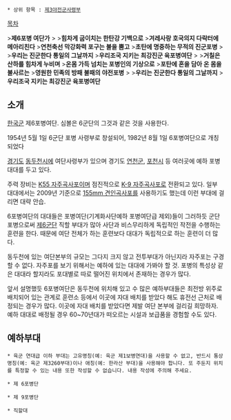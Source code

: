  * 상위 항목 : [[제3야전군사령부]]

[[목차]]

>'''제6포병 여단가'''
>
>'''힘차게 굽이치는 한탄강 기백으로 '''
>'''겨레사랑 호국의지 다락터에 메아리친다'''
>'''연천축선 막강화력 포구는 불을 뿜고'''
>'''초탄에 명중하는 무적의 진군포병'''
>
>'''우리는 진군한다 통일의 그날까지'''
>'''우리조국 지키는 최강진군 육포병여단'''
>
>'''거칠은 산하를 힘차게 누비며 '''
>'''온몸 가득 넘치는 포병인의 기상으로'''
>'''포탄에 혼을 담아 온 몸을 불사르는'''
>'''영원한 민족의 방패 불패의 야전포병'''
>
>'''우리는 진군한다 통일의 그날까지'''
>'''우리조국 지키는 최강진군 육포병여단'''

== 소개 ==
[[한국군]] 제6포병여단. 심볼은 6군단의 그것과 같은 것을 사용한다.

1954년 5월 1일 6군단 포병 사령부로 창설되어, 1982년 8월 1일 6포병여단으로 개칭되었다

[[경기도]] [[동두천시]]에 여단사령부가 있으며 경기도 [[연천군]], [[포천시]] 등 여러곳에 예하 포병대대를 두고 있다.

주력 장비는 [[K55 자주곡사포]]이며 점진적으로 [[K-9 자주곡사포]]로 전환되고 있다. 일부 대대에서는 2009년 기준으로 [[155mm 견인곡사포]]를 사용하기도 했는데 이런 부대에 걸리면 대략 안습.

6포병여단의 대대들은 포병여단(기계화사단예하 포병여단급 제외)들이 그러하듯 군단포병으로써 [[제6군단]] 직할 부대가 많아 사단과 비스무리하게 독립적인 작전을 수행하는 훈련을 한다. 때문에 여단 전체가 하는 훈련보다 대대가 독립적으로 하는 훈련이 더 많다.

동두천에 있는 여단본부의 규모는 그다지 크지 않고 전투부대가 아닌지라 자주포는 구경할 수 없다. 자주포를 보기 위해서는 예하에 있는 대대에 가봐야 할 것. 포병의 특성상 같은 대대라 할지라도 포대별로 따로 떨어진 위치에서 존재하는 경우가 많다.

앞서 설명했듯 6포병여단은 동두천에 위치해 있고 수 많은 예하부대들은 최전방 위주로 배치되어 있는 관계로 훈련소 등에서 이곳에 자대 배치를 받았다 해도 휴전선 근처로 배정되는 경우가 많다. 이곳에 자대 배치를 받았다면 제발 여단 본부에 걸리길 희망하자. 예하 대대로 배정될 경우 60~70년대가 떠오르는 시설과 보급품을 경험할 수도 있다.

== 예하부대 ==
 * 육군 연대급 이하 부대는 고유명칭(예: 육군 제1보병연대)을 사용할 수 없고, 반드시 통상명칭(예: 육군 제3260부대)이나 애칭(예: 한라산 부대)을 사용해야 합니다. 또 주둔지 위치를 특정할 수 있는 내용 또한 작성할 수 없습니다. 내용 작성에 주의해 주세요.

 * 제 6포병단

 * 제 9포병단

 * 직할대

